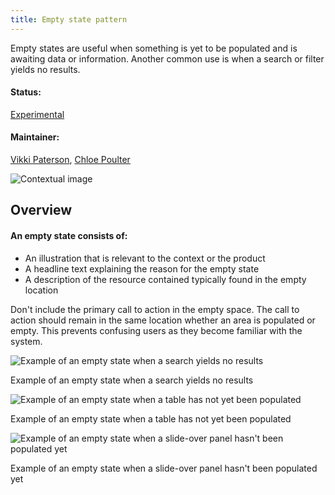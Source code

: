```yaml
---
title: Empty state pattern
---
```


<PageDescription>

Empty states are useful when something is yet to be populated and is awaiting data or information. Another common use is when a search or filter yields no results.

</PageDescription>

#### Status:

[Experimental](/experimental/overview/)

#### Maintainer:

[Vikki Paterson](https://github.com/vikkipaterson), [Chloe Poulter](https://github.com/chloepoulterdesign)

![Contextual image](images/0.png)

## Overview

#### An empty state consists of:
- An illustration that is relevant to the context or the product
- A headline text explaining the reason for the empty state
- A description of the resource contained typically found in the empty location

Don't include the primary call to action in the empty space. The call to action should remain in the same location whether an area is populated or empty. This prevents confusing users as they become familiar with the system.

<Row>
 <Column colLg={8}>

![Example of an empty state when a search yields no results](images/1.png)

<Caption>Example of an empty state when a search yields no results</Caption>

 </Column>
</Row>
<Row>
 <Column colLg={8}>

![Example of an empty state when a table has not yet been populated](images/2.png)

<Caption>
  Example of an empty state when a table has not yet been populated
</Caption>

 </Column>
</Row>
<Row>
 <Column colLg={8}>

![Example of an empty state when a slide-over panel hasn't been populated yet](images/3.png)

<Caption>
  Example of an empty state when a slide-over panel hasn't been populated yet
</Caption>

 </Column>
</Row>
